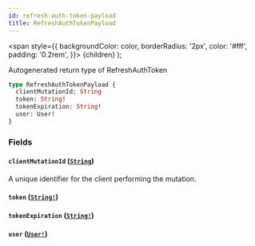 ```yaml
---
id: refresh-auth-token-payload
title: RefreshAuthTokenPayload
---
```


<span
style={{
      backgroundColor: color,
      borderRadius: '2px',
      color: '#fff',
      padding: '0.2rem',
    }}>
{children}
</span>
);

Autogenerated return type of RefreshAuthToken

```graphql
type RefreshAuthTokenPayload {
  clientMutationId: String
  token: String!
  tokenExpiration: String!
  user: User!
}
```

### Fields

#### `clientMutationId` ([`String`](/docs/api/scalars/string))

A unique identifier for the client performing the mutation.

#### `token` ([`String!`](/docs/api/scalars/string))

#### `tokenExpiration` ([`String!`](/docs/api/scalars/string))

#### `user` ([`User!`](/docs/api/objects/user))
